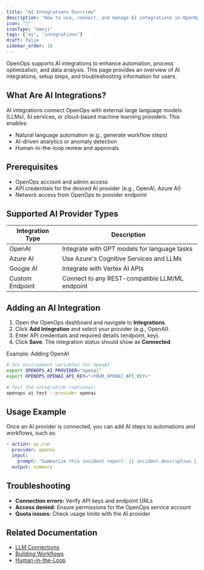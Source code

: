 ```yaml
---
title: "AI Integrations Overview"
description: "How to use, connect, and manage AI integrations in OpenOps."
icon: "🤖"
iconType: "emoji"
tags: ["ai", "integrations"]
draft: false
sidebar_order: 10
---
```


OpenOps supports AI integrations to enhance automation, process optimization, and data analysis. This page provides an overview of AI integrations, setup steps, and troubleshooting information for users.

## What Are AI Integrations?

AI integrations connect OpenOps with external large language models (LLMs), AI services, or cloud-based machine learning providers. This enables:
- Natural language automation (e.g., generate workflow steps)
- AI-driven analytics or anomaly detection
- Human-in-the-loop review and approvals

## Prerequisites
- OpenOps account and admin access
- API credentials for the desired AI provider (e.g., OpenAI, Azure AI)
- Network access from OpenOps to provider endpoint

## Supported AI Provider Types

| Integration Type   | Description                                      |
|-------------------|--------------------------------------------------|
| OpenAI            | Integrate with GPT models for language tasks      |
| Azure AI          | Use Azure's Cognitive Services and LLMs          |
| Google AI         | Integrate with Vertex AI APIs                     |
| Custom Endpoint   | Connect to any REST-compatible LLM/ML endpoint   |

## Adding an AI Integration

1. Open the OpenOps dashboard and navigate to **Integrations**.
2. Click **Add Integration** and select your provider (e.g., OpenAI).
3. Enter API credentials and required details (endpoint, key).
4. Click **Save**. The integration status should show as **Connected**.

Example: Adding OpenAI
```bash
# Set environment variables for OpenAI
export OPENOPS_AI_PROVIDER="openai"
export OPENOPS_OPENAI_API_KEY="<YOUR_OPENAI_API_KEY>"

# Test the integration (optional)
openops ai test --provider openai
```

## Usage Example

Once an AI provider is connected, you can add AI steps to automations and workflows, such as:

```yaml
- action: ai.run
  provider: openai
  input:
    prompt: "Summarize this incident report: {{ incident.description }}"
  output: summary
```

## Troubleshooting
- **Connection errors:** Verify API keys and endpoint URLs
- **Access denied:** Ensure permissions for the OpenOps service account
- **Quota issues:** Check usage limits with the AI provider

## Related Documentation
- [LLM Connections](/ai-assistance/llm-connections)
- [Building Workflows](/workflow-management/building-workflows)
- [Human-in-the-Loop](/workflow-management/human-in-the-loop)

